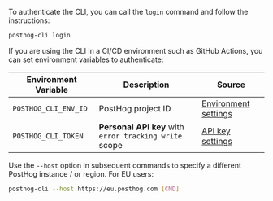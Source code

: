 To authenticate the CLI, you can call the `login` command and follow the instructions:

```bash
posthog-cli login
```

If you are using the CLI in a CI/CD environment such as GitHub Actions, you can set environment variables to authenticate:

<div className="h-fit overflow-x-hidden">

| Environment Variable | Description | Source |
| --- | --- | --- |
| `POSTHOG_CLI_ENV_ID` | PostHog project ID | [Environment settings](https://app.posthog.com/settings/environment#variables) |
| `POSTHOG_CLI_TOKEN` | **Personal API key** with `error tracking write` scope | [API key settings](https://app.posthog.com/settings/user-api-keys#variables) |

</div>

Use the `--host` option in subsequent commands to specify a different PostHog instance / or region. For EU users:

```bash
posthog-cli --host https://eu.posthog.com [CMD]
```
